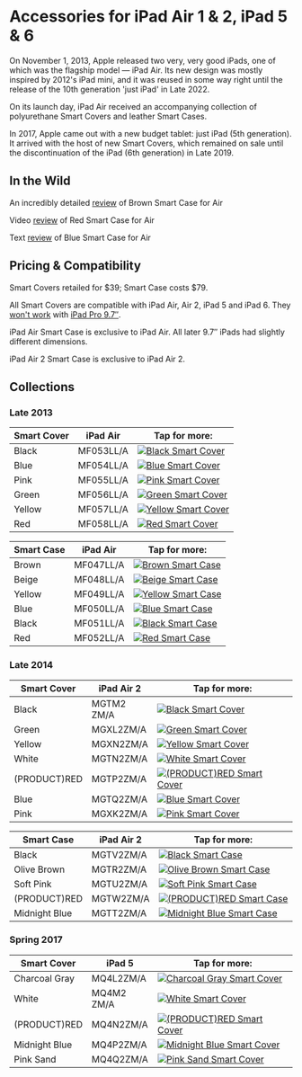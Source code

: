 
# Accessories for iPad Air 1 & 2, iPad 5 & 6

On November 1, 2013, Apple released two very, very good iPads, one of which was the flagship model — iPad Air.
Its new design was mostly inspired by 2012's iPad mini, and it was reused in some way right until the release of the 10th generation 'just iPad' in Late 2022.

On its launch day, iPad Air received an accompanying collection of polyurethane Smart Covers and leather Smart Cases.

In 2017, Apple came out with a new budget tablet: just iPad (5th generation). It arrived with the host of new Smart Covers, which remained on sale until the discontinuation of the iPad (6th generation) in Late 2019.

## In the Wild

An incredibly detailed [review](https://gadgetmac.com/reviews/apple-ipad-air-smart-case-review.html) of Brown Smart Case for Air

Video [review](https://youtu.be/yZ1oOarWv9s) of Red Smart Case for Air

Text [review](https://www.imore.com/ipad-air-smart-case-review) of Blue Smart Case for Air

## Pricing & Compatibility

Smart Covers retailed for \$39; Smart Case costs \$79.

All Smart Covers are compatible with iPad Air, Air 2, iPad 5 and iPad 6. They [won't work](https://www.businessinsider.com/old-apple-smart-covers-wont-work-with-new-ipads-because-of-magnets-2016-4) with [iPad Pro 9.7″](/ipad_pro97).

iPad Air Smart Case is exclusive to iPad Air. All later 9.7″ iPads had slightly different dimensions.

iPad Air 2 Smart Case is exclusive to iPad Air 2.

## Collections

### Late 2013

| Smart Cover | iPad Air | Tap for more: |
| --- | --- | --- |
| Black | MF053<wbr/>LL/A | <a href="/ipad_air/MF053" target="_blank">![Black Smart Cover](/everypreview/MF053.png)</a> |
| Blue | MF054<wbr/>LL/A | <a href="/ipad_air/MF054" target="_blank">![Blue Smart Cover](/everypreview/MF054.png)</a> |
| Pink | MF055<wbr/>LL/A | <a href="/ipad_air/MF055" target="_blank">![Pink Smart Cover](/everypreview/MF055.png)</a> |
| Green | MF056<wbr/>LL/A | <a href="/ipad_air/MF056" target="_blank">![Green Smart Cover](/everypreview/MF056.png)</a> |
| Yellow | MF057<wbr/>LL/A | <a href="/ipad_air/MF057" target="_blank">![Yellow Smart Cover](/everypreview/MF057.png)</a> |
| Red | MF058<wbr/>LL/A | <a href="/ipad_air/MF058" target="_blank">![Red Smart Cover](/everypreview/MF058.png)</a> |

| Smart Case | iPad Air | Tap for more: |
| --- | --- | --- |
| Brown | MF047<wbr/>LL/A | <a href="/ipad_air/MF047" target="_blank">![Brown Smart Case](/everypreview/MF047.png)</a> |
| Beige | MF048<wbr/>LL/A | <a href="/ipad_air/MF048" target="_blank">![Beige Smart Case](/everypreview/MF048.png)</a> |
| Yellow | MF049<wbr/>LL/A | <a href="/ipad_air/MF049" target="_blank">![Yellow Smart Case](/everypreview/MF049.png)</a> |
| Blue | MF050<wbr/>LL/A | <a href="/ipad_air/MF050" target="_blank">![Blue Smart Case](/everypreview/MF050.png)</a> |
| Black | MF051<wbr/>LL/A | <a href="/ipad_air/MF051" target="_blank">![Black Smart Case](/everypreview/MF051.png)</a> |
| Red | MF052<wbr/>LL/A | <a href="/ipad_air/MF052" target="_blank">![Red Smart Case](/everypreview/MF052.png)</a> |

### Late 2014

| Smart Cover | iPad Air 2 | Tap for more: |
| --- | --- | --- |
| Black | MGTM2<wbr/>ZM/A | <a href="/ipad_air/MGTM2" target="_blank">![Black Smart Cover](/everypreview/MGTM2.png)</a> |
| Green | MGXL2<wbr/>ZM/A | <a href="/ipad_air/MGXL2" target="_blank">![Green Smart Cover](/everypreview/MGXL2.png)</a> |
| Yellow | MGXN2<wbr/>ZM/A | <a href="/ipad_air/MGXN2" target="_blank">![Yellow Smart Cover](/everypreview/MGXN2.png)</a> |
| White | MGTN2<wbr/>ZM/A | <a href="/ipad_air/MGTN2" target="_blank">![White Smart Cover](/everypreview/MGTN2.png)</a> |
| (PRODUCT)RED | MGTP2<wbr/>ZM/A | <a href="/ipad_air/MGTP2" target="_blank">![(PRODUCT)RED Smart Cover](/everypreview/MGTP2.png)</a> |
| Blue | MGTQ2<wbr/>ZM/A | <a href="/ipad_air/MGTQ2" target="_blank">![Blue Smart Cover](/everypreview/MGTQ2.png)</a> |
| Pink | MGXK2<wbr/>ZM/A | <a href="/ipad_air/MGXK2" target="_blank">![Pink Smart Cover](/everypreview/MGXK2.png)</a> |

| Smart Case | iPad Air 2 | Tap for more: |
| --- | --- | --- |
| Black | MGTV2<wbr/>ZM/A | <a href="/ipad_air/MGTV2" target="_blank">![Black Smart Case](/everypreview/MGTV2.png)</a> |
| Olive Brown | MGTR2<wbr/>ZM/A | <a href="/ipad_air/MGTR2" target="_blank">![Olive Brown Smart Case](/everypreview/MGTR2.png)</a> |
| Soft Pink | MGTU2<wbr/>ZM/A | <a href="/ipad_air/MGTU2" target="_blank">![Soft Pink Smart Case](/everypreview/MGTU2.png)</a> |
| (PRODUCT)RED | MGTW2<wbr/>ZM/A | <a href="/ipad_air/MGTW2" target="_blank">![(PRODUCT)RED Smart Case](/everypreview/MGTW2.png)</a> |
| Midnight Blue | MGTT2<wbr/>ZM/A | <a href="/ipad_air/MGTT2" target="_blank">![Midnight Blue Smart Case](/everypreview/MGTT2.png)</a> |

### Spring 2017

| Smart Cover | iPad 5 | Tap for more: |
| --- | --- | --- |
| Charcoal Gray | MQ4L2<wbr/>ZM/A | <a href="/ipad_air/MQ4L2" target="_blank">![Charcoal Gray Smart Cover](/everypreview/MQ4L2.png)</a> |
| White | MQ4M2<wbr/>ZM/A | <a href="/ipad_air/MQ4M2" target="_blank">![White Smart Cover](/everypreview/MQ4M2.png)</a> |
| (PRODUCT)RED | MQ4N2<wbr/>ZM/A | <a href="/ipad_air/MQ4N2" target="_blank">![(PRODUCT)RED Smart Cover](/everypreview/MQ4N2.png)</a> |
| Midnight Blue | MQ4P2<wbr/>ZM/A | <a href="/ipad_air/MQ4P2" target="_blank">![Midnight Blue Smart Cover](/everypreview/MQ4P2.png)</a> |
| Pink Sand | MQ4Q2<wbr/>ZM/A | <a href="/ipad_air/MQ4Q2" target="_blank">![Pink Sand Smart Cover](/everypreview/MQ4Q2.png)</a> |

